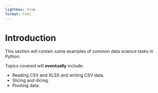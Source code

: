 ```yaml
---
lightbox: true
format: html
---
```

 
 
# Introduction

This section will contain some examples of common data science tasks in Python.

Topics covered will **eventually** include:

* Reading CSV and XLSX and writing CSV data.
* Slicing and dicing.
* Pivoting data.